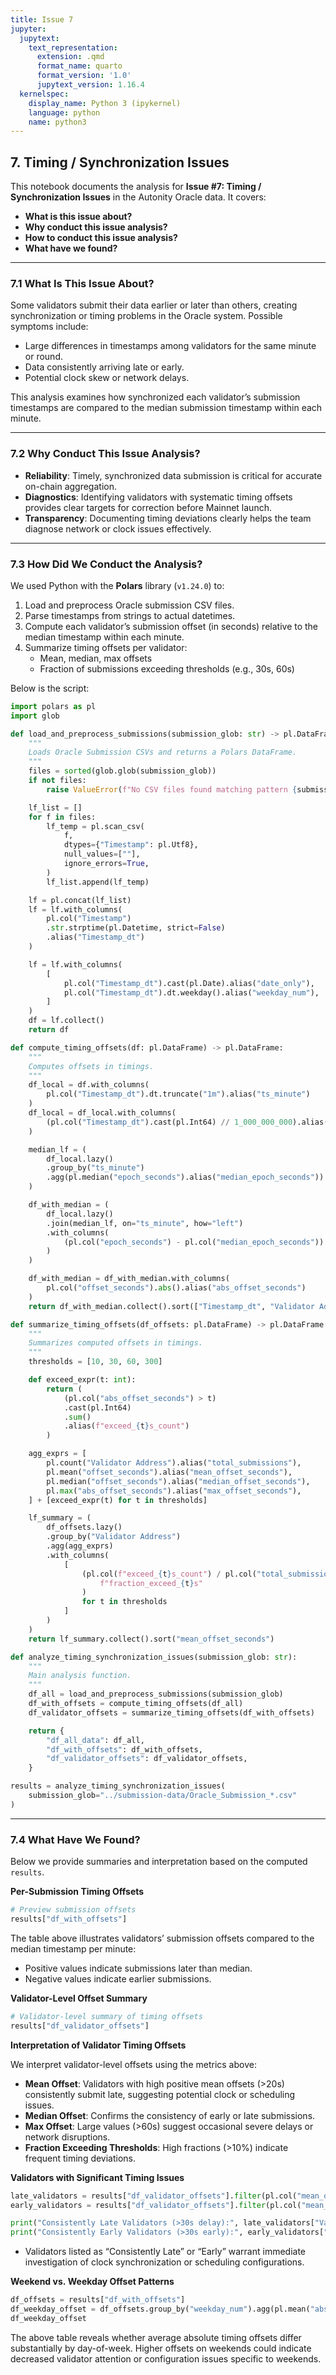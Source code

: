 ```yaml
---
title: Issue 7
jupyter:
  jupytext:
    text_representation:
      extension: .qmd
      format_name: quarto
      format_version: '1.0'
      jupytext_version: 1.16.4
  kernelspec:
    display_name: Python 3 (ipykernel)
    language: python
    name: python3
---
```


## 7. Timing / Synchronization Issues

This notebook documents the analysis for **Issue #7: Timing / Synchronization Issues** in the Autonity Oracle data. It covers:

- **What is this issue about?**  
- **Why conduct this issue analysis?**  
- **How to conduct this issue analysis?**  
- **What have we found?**  

---

### 7.1 What Is This Issue About?

Some validators submit their data earlier or later than others, creating synchronization or timing problems in the Oracle system. Possible symptoms include:

- Large differences in timestamps among validators for the same minute or round.
- Data consistently arriving late or early.
- Potential clock skew or network delays.

This analysis examines how synchronized each validator's submission timestamps are compared to the median submission timestamp within each minute.

---

### 7.2 Why Conduct This Issue Analysis?

- **Reliability**: Timely, synchronized data submission is critical for accurate on-chain aggregation.
- **Diagnostics**: Identifying validators with systematic timing offsets provides clear targets for correction before Mainnet launch.
- **Transparency**: Documenting timing deviations clearly helps the team diagnose network or clock issues effectively.

---

### 7.3 How Did We Conduct the Analysis?

We used Python with the **Polars** library (`v1.24.0`) to:

1. Load and preprocess Oracle submission CSV files.
2. Parse timestamps from strings to actual datetimes.
3. Compute each validator's submission offset (in seconds) relative to the median timestamp within each minute.
4. Summarize timing offsets per validator:
   - Mean, median, max offsets
   - Fraction of submissions exceeding thresholds (e.g., 30s, 60s)

Below is the script:

```python
import polars as pl
import glob
```

```python
def load_and_preprocess_submissions(submission_glob: str) -> pl.DataFrame:
    """
    Loads Oracle Submission CSVs and returns a Polars DataFrame.
    """
    files = sorted(glob.glob(submission_glob))
    if not files:
        raise ValueError(f"No CSV files found matching pattern {submission_glob}")

    lf_list = []
    for f in files:
        lf_temp = pl.scan_csv(
            f,
            dtypes={"Timestamp": pl.Utf8},
            null_values=[""],
            ignore_errors=True,
        )
        lf_list.append(lf_temp)

    lf = pl.concat(lf_list)
    lf = lf.with_columns(
        pl.col("Timestamp")
        .str.strptime(pl.Datetime, strict=False)
        .alias("Timestamp_dt")
    )

    lf = lf.with_columns(
        [
            pl.col("Timestamp_dt").cast(pl.Date).alias("date_only"),
            pl.col("Timestamp_dt").dt.weekday().alias("weekday_num"),
        ]
    )
    df = lf.collect()
    return df

def compute_timing_offsets(df: pl.DataFrame) -> pl.DataFrame:
    """
    Computes offsets in timings.
    """
    df_local = df.with_columns(
        pl.col("Timestamp_dt").dt.truncate("1m").alias("ts_minute")
    )
    df_local = df_local.with_columns(
        (pl.col("Timestamp_dt").cast(pl.Int64) // 1_000_000_000).alias("epoch_seconds")
    )

    median_lf = (
        df_local.lazy()
        .group_by("ts_minute")
        .agg(pl.median("epoch_seconds").alias("median_epoch_seconds"))
    )

    df_with_median = (
        df_local.lazy()
        .join(median_lf, on="ts_minute", how="left")
        .with_columns(
            (pl.col("epoch_seconds") - pl.col("median_epoch_seconds")).alias("offset_seconds")
        )
    )

    df_with_median = df_with_median.with_columns(
        pl.col("offset_seconds").abs().alias("abs_offset_seconds")
    )
    return df_with_median.collect().sort(["Timestamp_dt", "Validator Address"])

def summarize_timing_offsets(df_offsets: pl.DataFrame) -> pl.DataFrame:
    """
    Summarizes computed offsets in timings.
    """
    thresholds = [10, 30, 60, 300]

    def exceed_expr(t: int):
        return (
            (pl.col("abs_offset_seconds") > t)
            .cast(pl.Int64)
            .sum()
            .alias(f"exceed_{t}s_count")
        )

    agg_exprs = [
        pl.count("Validator Address").alias("total_submissions"),
        pl.mean("offset_seconds").alias("mean_offset_seconds"),
        pl.median("offset_seconds").alias("median_offset_seconds"),
        pl.max("abs_offset_seconds").alias("max_offset_seconds"),
    ] + [exceed_expr(t) for t in thresholds]

    lf_summary = (
        df_offsets.lazy()
        .group_by("Validator Address")
        .agg(agg_exprs)
        .with_columns(
            [
                (pl.col(f"exceed_{t}s_count") / pl.col("total_submissions")).alias(
                    f"fraction_exceed_{t}s"
                )
                for t in thresholds
            ]
        )
    )
    return lf_summary.collect().sort("mean_offset_seconds")

def analyze_timing_synchronization_issues(submission_glob: str):
    """
    Main analysis function.
    """
    df_all = load_and_preprocess_submissions(submission_glob)
    df_with_offsets = compute_timing_offsets(df_all)
    df_validator_offsets = summarize_timing_offsets(df_with_offsets)

    return {
        "df_all_data": df_all,
        "df_with_offsets": df_with_offsets,
        "df_validator_offsets": df_validator_offsets,
    }
```

```python
results = analyze_timing_synchronization_issues(
    submission_glob="../submission-data/Oracle_Submission_*.csv"
)
```

---

### 7.4 What Have We Found?

Below we provide summaries and interpretation based on the computed `results`.

**Per-Submission Timing Offsets**

```python
# Preview submission offsets
results["df_with_offsets"]
```

The table above illustrates validators' submission offsets compared to the median timestamp per minute:

- Positive values indicate submissions later than median.
- Negative values indicate earlier submissions.

**Validator-Level Offset Summary**

```python
# Validator-level summary of timing offsets
results["df_validator_offsets"]
```

**Interpretation of Validator Timing Offsets**

We interpret validator-level offsets using the metrics above:

- **Mean Offset**: Validators with high positive mean offsets (>20s) consistently submit late, suggesting potential clock or scheduling issues.
- **Median Offset**: Confirms the consistency of early or late submissions.
- **Max Offset**: Large values (>60s) suggest occasional severe delays or network disruptions.
- **Fraction Exceeding Thresholds**: High fractions (>10%) indicate frequent timing deviations.

**Validators with Significant Timing Issues**

```python
late_validators = results["df_validator_offsets"].filter(pl.col("mean_offset_seconds") > 30)
early_validators = results["df_validator_offsets"].filter(pl.col("mean_offset_seconds") < -30)

print("Consistently Late Validators (>30s delay):", late_validators["Validator Address"].to_list())
print("Consistently Early Validators (>30s early):", early_validators["Validator Address"].to_list())
```

- Validators listed as "Consistently Late" or "Early" warrant immediate investigation of clock synchronization or scheduling configurations.

**Weekend vs. Weekday Offset Patterns**

```python
df_offsets = results["df_with_offsets"]
df_weekday_offset = df_offsets.group_by("weekday_num").agg(pl.mean("abs_offset_seconds").alias("avg_abs_offset")).sort("weekday_num")
df_weekday_offset
```

The above table reveals whether average absolute timing offsets differ substantially by day-of-week. Higher offsets on weekends could indicate decreased validator attention or configuration issues specific to weekends.
